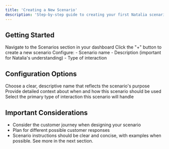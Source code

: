 ```yaml
---
title: 'Creating a New Scenario'
description: 'Step-by-step guide to creating your first Natalia scenario'
---
```


## Getting Started

<Steps>
  <Step title="Access Scenarios">
    Navigate to the Scenarios section in your dashboard
  </Step>
  
  <Step title="Create New">
    Click the "+" button to create a new scenario
  </Step>
  
  <Step title="Basic Configuration">
    Configure:
    - Scenario name
    - Description (important for Natalia's understanding)
    - Type of interaction
  </Step>
</Steps>

## Configuration Options

<CardGroup>
  <Card title="Scenario Name" icon="tag">
    Choose a clear, descriptive name that reflects the scenario's purpose
  </Card>
  
  <Card title="Description" icon="file-lines">
    Provide detailed context about when and how this scenario should be used
  </Card>
  
  <Card title="Interaction Type" icon="arrows-split-up-and-left">
    Select the primary type of interaction this scenario will handle
  </Card>
</CardGroup>

## Important Considerations

- Consider the customer journey when designing your scenario
- Plan for different possible customer responses
- Scenario instructions should be clear and concise, with examples when possible. See more in the next section.
